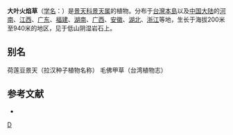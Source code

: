 {{Speciesbox 
| taxon = Sedum drymarioides
| authority = Hance
}}

'''大叶火焰草'''（[[学名|学名]]：{{lang|la|''Sedum drymarioides''}}）是[[景天科|景天科]][[景天属|景天属]]的植物。分布于[[台灣島|台灣本島]]以及[[中国大陆|中国大陆]]的[[河南|河南]]、[[江西|江西]]、[[广东|广东]]、[[福建|福建]]、[[湖南|湖南]]、[[广西|广西]]、[[安徽|安徽]]、[[湖北|湖北]]、[[浙江|浙江]]等地，生长于海拔200米至940米的地区，见于低山阴湿岩石上。

== 别名 ==
荷莲豆景天（拉汉种子植物名称） 毛佛甲草（台湾植物志）

== 参考文献 ==
{{refbegin}}
* {{FRPS|大叶火焰草}}
{{refend}}
{{Taxonbar|from=Q10933996}}

{{DEFAULTSORT:Sedum drymarioides}}
[[Category:景天属|D]]


{{Crassulaceae-stub}}